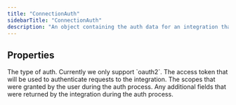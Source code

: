 ```yaml
---
title: "ConnectionAuth"
sidebarTitle: "ConnectionAuth"
description: "An object containing the auth data for an integration that's using hosted auth."
---
```


## Properties

<ParamField body="type" type="string" required>
  The type of auth. Currently we only support `oauth2`.
</ParamField>

<ParamField body="accessToken" type="string" required>
  The access token that will be used to authenticate requests to the
  integration.
</ParamField>

<ParamField body="scopes" type="string[]">
  The scopes that were granted by the user during the auth process.
</ParamField>

<ParamField body="additionalFields" type="Record<string, string>">
  Any additional fields that were returned by the integration during the auth
  process.
</ParamField>

